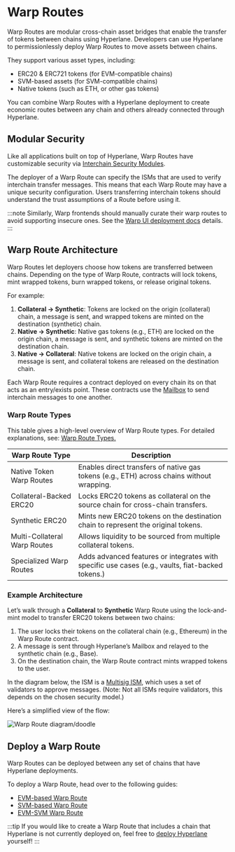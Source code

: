 # Warp Routes

Warp Routes are modular cross-chain asset bridges that enable the transfer of tokens between chains using Hyperlane. Developers can use Hyperlane to permissionlessly deploy Warp Routes to move assets between chains.

They support various asset types, including:

- ERC20 & ERC721 tokens (for EVM-compatible chains)
- SVM-based assets (for SVM-compatible chains)
- Native tokens (such as ETH, or other gas tokens)

You can combine Warp Routes with a Hyperlane deployment to create economic routes between any chain and others already connected through Hyperlane.

## Modular Security

Like all applications built on top of Hyperlane, Warp Routes have customizable security via [Interchain Security Modules](../../protocol/ISM/modular-security.mdx).

The deployer of a Warp Route can specify the ISMs that are used to verify interchain transfer messages. This means that each Warp Route may have a unique security configuration. Users transferring interchain tokens should understand the trust assumptions of a Route before using it.

:::note
Similarly, Warp frontends should manually curate their warp routes to avoid supporting insecure ones. See the [Warp UI deployment docs](../../guides/deploy-warp-route-UI.mdx) details.
:::

## Warp Route Architecture

Warp Routes let deployers choose how tokens are transferred between chains. Depending on the type of Warp Route, contracts will lock tokens, mint wrapped tokens, burn wrapped tokens, or release original tokens.

For example:

1. **Collateral → Synthetic**: Tokens are locked on the origin (collateral) chain, a message is sent, and wrapped tokens are minted on the destination (synthetic) chain.
2. **Native → Synthetic**: Native gas tokens (e.g., ETH) are locked on the origin chain, a message is sent, and synthetic tokens are minted on the destination chain.
3. **Native → Collateral**: Native tokens are locked on the origin chain, a message is sent, and collateral tokens are released on the destination chain.

Each Warp Route requires a contract deployed on every chain its on that acts as an entry/exists point. These contracts use the [Mailbox](../mailbox.mdx) to send interchain messages to one another.

### Warp Route Types

This table gives a high-level overview of Warp Route types. For detailed explanations, see: [Warp Route Types.](warp-routes-types.mdx)

| **Warp Route Type**          | **Description**                                                                                  |
| ---------------------------- | ------------------------------------------------------------------------------------------------ |
| Native Token Warp Routes     | Enables direct transfers of native gas tokens (e.g., ETH) across chains without wrapping.        |
| Collateral-Backed ERC20      | Locks ERC20 tokens as collateral on the source chain for cross-chain transfers.                  |
| Synthetic ERC20              | Mints new ERC20 tokens on the destination chain to represent the original tokens.                |
| Multi-Collateral Warp Routes | Allows liquidity to be sourced from multiple collateral tokens.                                  |
| Specialized Warp Routes      | Adds advanced features or integrates with specific use cases (e.g., vaults, fiat-backed tokens.) |

### Example Architecture

Let’s walk through a **Collateral** to **Synthetic** Warp Route using the lock-and-mint model to transfer ERC20 tokens between two chains:

1. The user locks their tokens on the collateral chain (e.g., Ethereum) in the Warp Route contract.
2. A message is sent through Hyperlane’s Mailbox and relayed to the synthetic chain (e.g., Base).
3. On the destination chain, the Warp Route contract mints wrapped tokens to the user.

In the diagram below, the ISM is a [Multisig ISM](/docs/protocol/ISM/multisig-ISM), which uses a set of validators to approve messages. (Note: Not all ISMs require validators, this depends on the chosen security model.)

Here’s a simplified view of the flow:

![Warp Route diagram/doodle](/img/warp-route-flow.png)

## Deploy a Warp Route

Warp Routes can be deployed between any set of chains that have Hyperlane deployments.

To deploy a Warp Route, head over to the following guides:

- [EVM-based Warp Route](/docs/guides/deploy-warp-route)
- [SVM-based Warp Route](/docs/guides/deploy-svm-warp-route)
- [EVM-SVM Warp Route](/docs/guides/deploy-evm-svm-warp-route)

:::tip
If you would like to create a Warp Route that includes a chain that Hyperlane is not currently deployed on, feel free to [deploy Hyperlane](../../deploy-hyperlane.mdx) yourself!
:::
